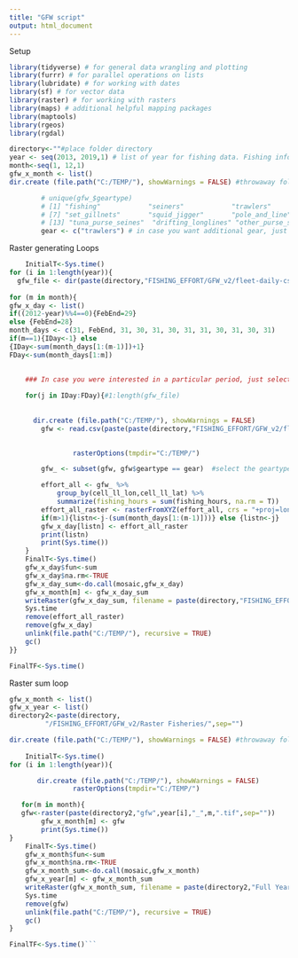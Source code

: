 ```yaml
---
title: "GFW script"
output: html_document
---
```

Setup
```r

library(tidyverse) # for general data wrangling and plotting
library(furrr) # for parallel operations on lists
library(lubridate) # for working with dates
library(sf) # for vector data 
library(raster) # for working with rasters
library(maps) # additional helpful mapping packages
library(maptools)
library(rgeos)
library(rgdal)

directory<-""#place folder directory
year <- seq(2013, 2019,1) # list of year for fishing data. Fishing info must be downloaded and stored locally
month<-seq(1, 12,1)
gfw_x_month <- list()
dir.create (file.path("C:/TEMP/"), showWarnings = FALSE) #throwaway folder for temp files storage, make sure it's in a disk with at least 180/190 GB of free space

		# unique(gfw_$geartype)
		# [1] "fishing"            "seiners"            "trawlers"           "trollers"           "fixed_gear"         "purse_seines"      
		# [7] "set_gillnets"       "squid_jigger"       "pole_and_line"      "set_longlines"      "dredge_fishing"     "pots_and_traps"    
		# [13] "tuna_purse_seines"  "drifting_longlines" "other_purse_seines" "other_seines" 
		gear <- c("trawlers") # in case you want additional gear, just incorporate them into the vector
```


Raster generating Loops

```r

	InitialT<-Sys.time()
for (i in 1:length(year)){
  gfw_file <- dir(paste(directory,"FISHING_EFFORT/GFW_v2/fleet-daily-csvs-100-v2-", year[i], sep=""), pattern=".csv") #list of files
  
for (m in month){
gfw_x_day <- list() 
if((2012-year)%%4==0){FebEnd=29}
else {FebEnd=28}
month_days <- c(31, FebEnd, 31, 30, 31, 30, 31, 31, 30, 31, 30, 31)
if(m==1){IDay<-1} else
{IDay<-sum(month_days[1:(m-1)])+1}
FDay<-sum(month_days[1:m])

	
	### In case you were interested in a particular period, just selecte (subset) the dates from gfw_file object
	
	for(j in IDay:FDay){#1:length(gfw_file)
	  
	  
	  dir.create (file.path("C:/TEMP/"), showWarnings = FALSE)
		gfw <- read.csv(paste(paste(directory,"FISHING_EFFORT/GFW_v2/fleet-daily-csvs-100-v2-", year[i], sep=''), gfw_file[j], sep="/"),sep=",")

			  
				rasterOptions(tmpdir="C:/TEMP/")

		gfw_ <- subset(gfw, gfw$geartype == gear)  #select the geartype of interest

		effort_all <- gfw_ %>% 
			group_by(cell_ll_lon,cell_ll_lat) %>%
			summarize(fishing_hours = sum(fishing_hours, na.rm = T))
		effort_all_raster <- rasterFromXYZ(effort_all, crs = "+proj=longlat +ellps=WGS84 +datum=WGS84 +no_defs")
		if(m>1){listn<-j-(sum(month_days[1:(m-1)]))} else {listn<-j}
		gfw_x_day[listn] <- effort_all_raster
		print(listn)
		print(Sys.time())
	}
	FinalT<-Sys.time()
	gfw_x_day$fun<-sum
	gfw_x_day$na.rm<-TRUE
	gfw_x_day_sum<-do.call(mosaic,gfw_x_day)
	gfw_x_month[m] <- gfw_x_day_sum 
	writeRaster(gfw_x_day_sum, filename = paste(directory,"FISHING_EFFORT/GFW_v2/Rasters_Fisheries/gfw", year[i],"_",m,".tif", sep=''),overwrite=TRUE)
	Sys.time
	remove(effort_all_raster)
	remove(gfw_x_day)
	unlink(file.path("C:/TEMP/"), recursive = TRUE)
	gc()
}}		

FinalTF<-Sys.time()
```

Raster sum loop

```r
gfw_x_month <- list()
gfw_x_year <- list()
directory2<-paste(directory,
		 "/FISHING_EFFORT/GFW_v2/Raster Fisheries/",sep="")

dir.create (file.path("C:/TEMP/"), showWarnings = FALSE) #throwaway folder for temp files storage, make sure it's in a disk with at least 60-70 GB of free space
	
	InitialT<-Sys.time()
for (i in 1:length(year)){

	   dir.create (file.path("C:/TEMP/"), showWarnings = FALSE)
  				rasterOptions(tmpdir="C:/TEMP/")

   for(m in month){
   gfw<-raster(paste(directory2,"gfw",year[i],"_",m,".tif",sep=""))
		gfw_x_month[m] <- gfw
		print(Sys.time())
}
	FinalT<-Sys.time()
	gfw_x_month$fun<-sum
	gfw_x_month$na.rm<-TRUE
	gfw_x_month_sum<-do.call(mosaic,gfw_x_month)
	gfw_x_year[m] <- gfw_x_month_sum 
	writeRaster(gfw_x_month_sum, filename = paste(directory2,"Full Years/gfw", year[i],"_Full",".tif", sep=''),overwrite=TRUE)
	Sys.time
	remove(gfw)
	unlink(file.path("C:/TEMP/"), recursive = TRUE)
	gc()
}		

FinalTF<-Sys.time()```
```
